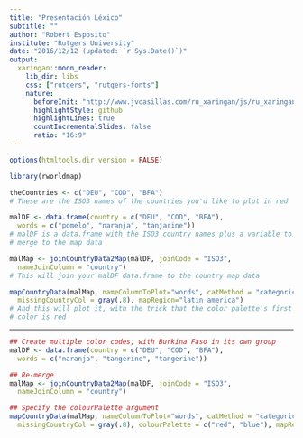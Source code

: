 ```yaml
---
title: "Presentación Léxico"
subtitle: ""
author: "Robert Esposito"
institute: "Rutgers University"
date: "2016/12/12 (updated: `r Sys.Date()`)"
output:
  xaringan::moon_reader:
    lib_dir: libs
    css: ["rutgers", "rutgers-fonts"]
    nature:
      beforeInit: "http://www.jvcasillas.com/ru_xaringan/js/ru_xaringan.js"
      highlightStyle: github
      highlightLines: true
      countIncrementalSlides: false
      ratio: "16:9"
---
```


```r
options(htmltools.dir.version = FALSE)
```

```r
library(rworldmap)
```

```r
theCountries <- c("DEU", "COD", "BFA")
# These are the ISO3 names of the countries you'd like to plot in red

malDF <- data.frame(country = c("DEU", "COD", "BFA"),
  words = c("pomelo", "naranja", "tanjarine"))
# malDF is a data.frame with the ISO3 country names plus a variable to
# merge to the map data

malMap <- joinCountryData2Map(malDF, joinCode = "ISO3",
  nameJoinColumn = "country")
# This will join your malDF data.frame to the country map data

mapCountryData(malMap, nameColumnToPlot="words", catMethod = "categorical",
  missingCountryCol = gray(.8), mapRegion="latin america")
# And this will plot it, with the trick that the color palette's first
# color is red
```
---
```r
## Create multiple color codes, with Burkina Faso in its own group
malDF <- data.frame(country = c("DEU", "COD", "BFA"),
  words = c("naranja", "tangerine", "tangerine"))

## Re-merge
malMap <- joinCountryData2Map(malDF, joinCode = "ISO3",
  nameJoinColumn = "country")

## Specify the colourPalette argument
mapCountryData(malMap, nameColumnToPlot="words", catMethod = "categorical",
  missingCountryCol = gray(.8), colourPalette = c("red", "blue"), mapRegion="latin america")
```







